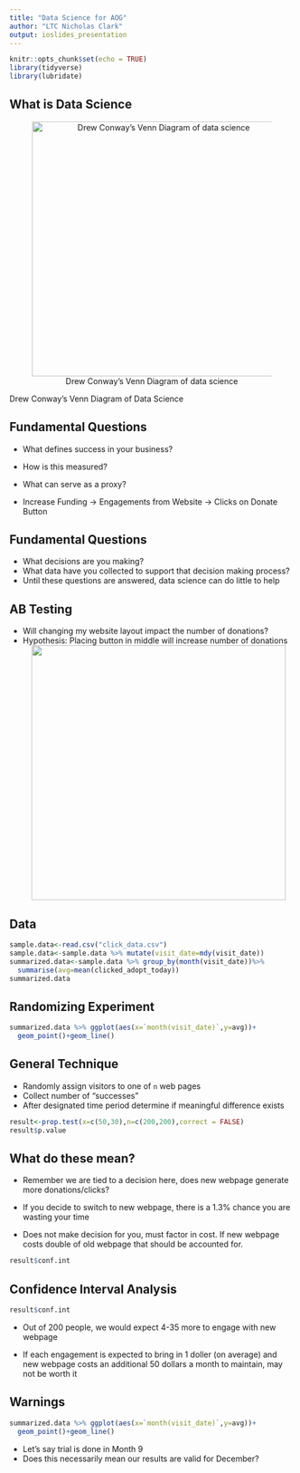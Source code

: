 ```yaml
---
title: "Data Science for AOG"
author: "LTC Nicholas Clark"
output: ioslides_presentation
---
```


```r
knitr::opts_chunk$set(echo = TRUE)
library(tidyverse)
library(lubridate)
```


## What is Data Science
<center>
![Drew Conway's Venn Diagram of data science](VennDiag.png){width=450px}
</center>
Drew Conway's Venn Diagram of Data Science

## Fundamental Questions{.build}

- What defines success in your business?
- How is this measured?
- What can serve as a proxy?

- Increase Funding -> Engagements from Website -> Clicks on Donate Button

## Fundamental Questions{.build}

- What decisions are you making?
- What data have you collected to support that decision making process?
- Until these questions are answered, data science can do little to help

## AB Testing

- Will changing my website layout impact the number of donations?
- Hypothesis: Placing button in middle will increase number of donations
<center>
![](web.png){width=450px}
</center>

## Data

```r
sample.data<-read.csv("click_data.csv")
sample.data<-sample.data %>% mutate(visit_date=mdy(visit_date))
summarized.data<-sample.data %>% group_by(month(visit_date))%>%
  summarise(avg=mean(clicked_adopt_today))
summarized.data
```

## Randomizing Experiment
```r
summarized.data %>% ggplot(aes(x=`month(visit_date)`,y=avg))+
  geom_point()+geom_line()
```

## General Technique{.build}
- Randomly assign visitors to one of `n` web pages
- Collect number of "successes"
- After designated time period determine if meaningful difference exists

```r
result<-prop.test(x=c(50,30),n=c(200,200),correct = FALSE)
result$p.value
```

## What do these mean?

- Remember we are tied to a decision here, does new webpage generate more donations/clicks?

- If you decide to switch to new webpage, there is a 1.3\% chance you are wasting your time

- Does not make decision for you, must factor in cost.  If new webpage costs double of old webpage that should be accounted for.

```r
result$conf.int
```


## Confidence Interval Analysis

```r
result$conf.int
```

- Out of 200 people, we would expect 4-35 more to engage with new webpage

- If each engagement is expected to bring in 1 doller (on average) and new webpage costs an additional 50 dollars a month to maintain, may not be worth it

## Warnings

```r
summarized.data %>% ggplot(aes(x=`month(visit_date)`,y=avg))+
  geom_point()+geom_line()
```
- Let's say trial is done in Month 9
- Does this necessarily mean our results are valid for December?

## 
